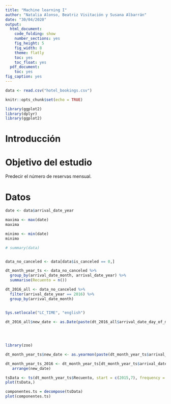 ```yaml
---
title: "Machine learning I"
author: "Natalia Alonso, Beatriz Visitación y Susana Albarrán"
date: "30/04/2020"
output:
  html_document:
    code_folding: show
    number_sections: yes
    fig_height: 5
    fig_width: 8
    theme: flatly
    toc: yes
    toc_float: yes
  pdf_document:
    toc: yes
fig_caption: yes
---
```



```r
data <- read.csv("hotel_bookings.csv")
```


```r
knitr::opts_chunk$set(echo = TRUE)

library(ggplot2)
library(dplyr)
library(ggplot2)

```


# Introducción

<p style = "text-align: justify">

</p>

# Objetivo del estudio

<p style = "text-align: justify">
Predecir el número de reservas mensual.
</p>


# Datos


<p style = "text-align: justify">

</p>

```r

date <- data$arrival_date_year

maxima <- max(date)
maxima

minimo <- min(date)
minimo

# summary(data)


data_no_canceled <- data[data$is_canceled == 0,]

dt_month_year_ts <- data_no_canceled %>%
  group_by(arrival_date_month, arrival_date_year) %>% 
  summarise(Recuento = n())

dt_2016_all <- data_no_canceled %>%
  filter(arrival_date_year == 2016) %>% 
  group_by(arrival_date_month)


Sys.setlocale("LC_TIME", "english")
 
dt_2016_all$new_date <- as.Date(paste(dt_2016_all$arrival_date_day_of_month, "-", dt_2016_all$arrival_date_month, "-", dt_2016_all$arrival_date_year), c("%d - %B - %Y"))

 
 
```


```r

library(zoo)

dt_month_year_ts$new_date <- as.yearmon(paste(dt_month_year_ts$arrival_date_month, dt_month_year_ts$arrival_date_year, "%b%Y"))

dt_month_year_ts_2016 <- dt_month_year_ts[dt_month_year_ts$arrival_date_year == 2016,] %>%
   arrange(new_date)

tsData <- ts(dt_month_year_ts$Recuento, start = c(2015,7), frequency = 12)
plot(tsData,)

componentes.ts = decompose(tsData)
plot(componentes.ts)



```



<p style = "text-align: justify">

</p>

```r


```
